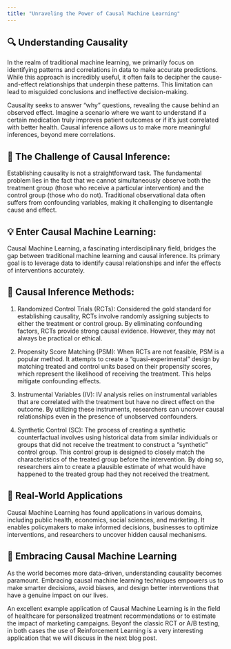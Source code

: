 ```yaml
---
title: "Unraveling the Power of Causal Machine Learning"
---
```


::: justify

# 🔍 Understanding Causality

In the realm of traditional machine learning, we primarily focus on identifying patterns and correlations in data to make accurate predictions. While this approach is incredibly useful, it often fails to decipher the cause-and-effect relationships that underpin these patterns. This limitation can lead to misguided conclusions and ineffective decision-making.

Causality seeks to answer "why" questions, revealing the cause behind an observed effect. Imagine a scenario where we want to understand if a certain medication truly improves patient outcomes or if it's just correlated with better health. Causal inference allows us to make more meaningful inferences, beyond mere correlations.

## 🧩 The Challenge of Causal Inference:

Establishing causality is not a straightforward task. The fundamental problem lies in the fact that we cannot simultaneously observe both the treatment group (those who receive a particular intervention) and the control group (those who do not). Traditional observational data often suffers from confounding variables, making it challenging to disentangle cause and effect.

## 💡 Enter Causal Machine Learning:

Causal Machine Learning, a fascinating interdisciplinary field, bridges the gap between traditional machine learning and causal inference. Its primary goal is to leverage data to identify causal relationships and infer the effects of interventions accurately.

## 🎯 Causal Inference Methods:

1. Randomized Control Trials (RCTs): Considered the gold standard for establishing causality, RCTs involve randomly assigning subjects to either the treatment or control group. By eliminating confounding factors, RCTs provide strong causal evidence. However, they may not always be practical or ethical.

2. Propensity Score Matching (PSM): When RCTs are not feasible, PSM is a popular method. It attempts to create a "quasi-experimental" design by matching treated and control units based on their propensity scores, which represent the likelihood of receiving the treatment. This helps mitigate confounding effects.

3. Instrumental Variables (IV): IV analysis relies on instrumental variables that are correlated with the treatment but have no direct effect on the outcome. By utilizing these instruments, researchers can uncover causal relationships even in the presence of unobserved confounders.

4. Synthetic Control (SC): The process of creating a synthetic counterfactual involves using historical data from similar individuals or groups that did not receive the treatment to construct a "synthetic" control group. This control group is designed to closely match the characteristics of the treated group before the intervention. By doing so, researchers aim to create a plausible estimate of what would have happened to the treated group had they not received the treatment.

## 🚀 Real-World Applications

Causal Machine Learning has found applications in various domains, including public health, economics, social sciences, and marketing. It enables policymakers to make informed decisions, businesses to optimize interventions, and researchers to uncover hidden causal mechanisms.

## 🌟 Embracing Causal Machine Learning

As the world becomes more data-driven, understanding causality becomes paramount. Embracing causal machine learning techniques empowers us to make smarter decisions, avoid biases, and design better interventions that have a genuine impact on our lives.

An excellent example application of Causal Machine Learning is in the field of healthcare for personalized treatment recommendations or to estimate the impact of marketing campaigns. Beyonf the classic RCT or A/B testing, in both cases the use of Reinforcement Learning is a very interesting application that we will discuss in the next blog post.
:::
